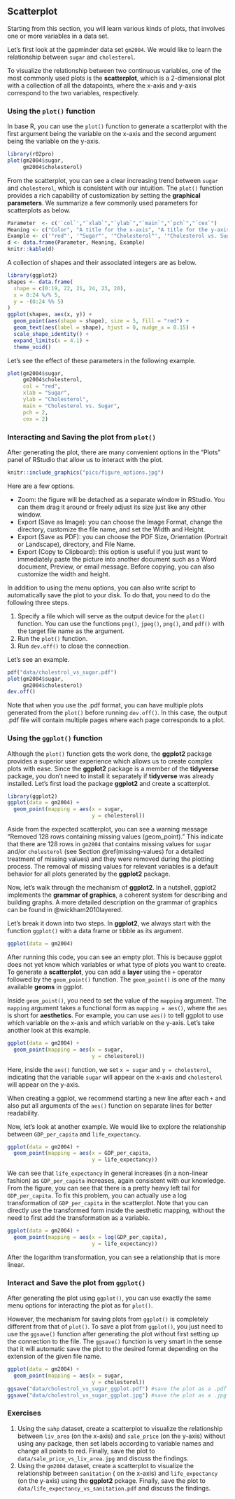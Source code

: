## Scatterplot {#scatterplot}

Starting from this section, you will learn various kinds of plots, that involves one or more variables in a data set.

Let's first look at the gapminder data set `gm2004`. We would like to learn the relationship between `sugar` and `cholesterol`. 

To visualize the relationship between two continuous variables, one of the most commonly used plots is the **scatterplot**, which is a 2-dimensional plot with a collection of all the datapoints, where the x-axis and y-axis correspond to the two variables, respectively. 


### Using the `plot()` function

In base R, you can use the `plot()` function to generate a scatterplot with the first argument being the variable on the x-axis and the second argument being the variable on the y-axis. 

```r
library(r02pro)
plot(gm2004$sugar,
     gm2004$cholesterol)
```

From the scatterplot, you can see a clear increasing trend between `sugar` and `cholesterol`, which is consistent with our intuition. The `plot()` function provides a rich capability of customization by setting the **graphical parameters**. We summarize a few commonly used parameters for scatterplots as below. 
```r
Parameter  <- c('`col`',"`xlab`","`ylab`","`main`","`pch`","`cex`")
Meaning <- c("Color", "A title for the x-axis", "A title for the y-axis", "An overall title for the plot", "Shape of the points","Size of text and symbols")
Example <- c('"red"', '"Sugar"', '"Cholesterol"', '"Cholesterol vs. Sugar"', '`2`', '`2`')
d <- data.frame(Parameter, Meaning, Example)
knitr::kable(d)
```

::: {.infobox .caution data-latex="{caution}"}
A collection of shapes and their associated integers are as below.

```r
library(ggplot2)
shapes <- data.frame(
  shape = c(0:19, 22, 21, 24, 23, 20),
  x = 0:24 %/% 5,
  y = -(0:24 %% 5)
)
ggplot(shapes, aes(x, y)) + 
  geom_point(aes(shape = shape), size = 5, fill = "red") +
  geom_text(aes(label = shape), hjust = 0, nudge_x = 0.15) +
  scale_shape_identity() +
  expand_limits(x = 4.1) +
  theme_void()
```
:::

Let's see the effect of these parameters in the following example.

```r
plot(gm2004$sugar,
     gm2004$cholesterol,
     col = "red", 
     xlab = "Sugar", 
     ylab = "Cholesterol", 
     main = "Cholesterol vs. Sugar",  
     pch = 2, 
     cex = 2)
```



### Interacting and Saving the plot from `plot()`

After generating the plot, there are many convenient options in the "Plots" panel of RStudio that allow us to interact with the plot. 

```r
knitr::include_graphics("pics/figure_options.jpg")
```


Here are a few options.

- Zoom: the figure will be detached as a separate window in RStudio. You can them drag it around or freely adjust its size just like any other window. 
- Export (Save as Image): you can choose the Image Format, change the directory, customize the file name, and set the Width and Height. 
- Export (Save as PDF): you can choose the PDF Size, Orientation (Portrait or Landscape), directory, and File Name. 
- Export (Copy to Clipboard): this option is useful if you just want to immediately paste the picture into another document such as a Word document, Preview, or email message. Before copying, you can also customize the width and height. 


In addition to using the menu options, you can also write script to automatically save the plot to your disk. To do that, you need to do the following three steps.

1. Specify a file which will serve as the output device for the `plot()` function. You can use the functions `png()`, `jpeg()`, `png()`, and `pdf()` with the target file name as the argument. 
2. Run the `plot()` function. 
3. Run `dev.off()` to close the connection. 

Let's see an example. 

```r
pdf("data/cholestrol_vs_sugar.pdf")
plot(gm2004$sugar,
     gm2004$cholesterol)
dev.off()
```

Note that when you use the .pdf format, you can have multiple plots generated from the `plot()` before running `dev.off()`. In this case, the output .pdf file will contain multiple pages where each page corresponds to a plot.

### Using the `ggplot()` function {#point}

Although the `plot()` function gets the work done, the **ggplot2** package provides a superior user experience which allows us to create complex plots with ease. Since the **ggplot2** package is a member of the **tidyverse** package, you don't need to install it separately if **tidyverse** was already installed. Let's first load the package **ggplot2** and create a scatterplot.

```r
library(ggplot2)
ggplot(data = gm2004) + 
  geom_point(mapping = aes(x = sugar, 
                           y = cholesterol))
```

Aside from the expected scatterplot, you can see a warning message "Removed 128 rows containing missing values (geom_point)." This indicate that there are 128 rows in `gm2004` that contains missing values for `sugar` and/or `cholesterol` (see Section \@ref(missing-values) for a detailed treatment of missing values) and they were removed during the plotting process. The removal of missing values for relevant variables is a default behavior for all plots generated by the **ggplot2** package.

Now, let's walk through the mechanism of **ggplot2**. In a nutshell, ggplot2 implements the **grammar of graphics**, a coherent system for describing and building graphs. A more detailed description on the grammar of graphics can be found in @wickham2010layered. 

Let's break it down into two steps. In **ggplot2**, we always start with the function `ggplot()` with a data frame or tibble as its argument. 

```r
ggplot(data = gm2004)
```

After running this code, you can see an empty plot. This is because ggplot does not yet know which variables or what type of plots you want to create. To generate a **scatterplot**, you can add a **layer** using the `+` operator followed by the `geom_point()` function. The `geom_point()` is one of the many available **geoms** in ggplot. 

Inside `geom_point()`, you need to set the value of the `mapping` argument. The `mapping` argument takes a functional form as `mapping = aes()`, where the `aes` is short for **aesthetics**. For example, you can use `aes()` to tell ggplot to use which variable on the x-axis and which variable on the y-axis. Let's take another look at this example.
```r
ggplot(data = gm2004) + 
  geom_point(mapping = aes(x = sugar, 
                           y = cholesterol))
```



Here, inside the `aes()` function, we set `x = sugar` and `y = cholesterol`, indicating that the variable `sugar` will appear on the x-axis and `cholesterol` will appear on the y-axis.

::: {.infobox .caution data-latex="{caution}"}
When creating a ggplot, we recommend starting a new line after each `+` and also put all arguments of the `aes()` function on separate lines for better readability. 
::: 


Now, let's look at another example. We would like to explore the relationship between `GDP_per_capita` and `life_expectancy`. 

```r
ggplot(data = gm2004) + 
  geom_point(mapping = aes(x = GDP_per_capita, 
                           y = life_expectancy))
```

We can see that `life_expectancy` in general increases (in a non-linear fashion) as `GDP_per_capita` increases, again consistent with our knowledge. From the figure, you can see that there is a pretty heavy left tail for `GDP_per_capita`. To fix this problem, you can actually use a log transformation of `GDP_per_capita` in the scatterplot. Note that you can directly use the transformed form inside the aesthetic mapping, without the need to first add the transformation as a variable.
```r
ggplot(data = gm2004) + 
  geom_point(mapping = aes(x = log(GDP_per_capita), 
                           y = life_expectancy))
```
 
After the logarithm transformation, you can see a relationship that is more linear. 

### Interact and Save the plot from `ggplot()`

After generating the plot using `ggplot()`, you can use exactly the same menu options for interacting the plot as for `plot()`.

However, the mechanism for saving plots from `ggplot()` is completely different from that of `plot()`. To save a plot from `ggplot()`, you just need to use the `ggsave()` function after generating the plot without first setting up the connection to the file. The `ggsave()` function is very smart in the sense that it will automatic save the plot to the desired format depending on the extension of the given file name. 

```r
ggplot(data = gm2004) + 
  geom_point(mapping = aes(x = sugar, 
                           y = cholesterol))
ggsave("data/cholestrol_vs_sugar_ggplot.pdf") #save the plot as a .pdf file
ggsave("data/cholestrol_vs_sugar_ggplot.jpg") #save the plot as a .jpg image
```



### Exercises


1.	Using the `sahp` dataset, create a scatterplot to visualize the relationship between `liv_area` (on the x-axis) and `sale_price` (on the y-axis) without using any package, then set labels according to variable names and change all points to red. Finally, save the plot to `data/sale_price_vs_liv_area.jpg` and discuss the findings.
2. Using the `gm2004` dataset, create a scatterplot to visualize the relationship between `sanitation` ( on the x-axis) and `life_expectancy` (on the y-axis) using the **ggplot2** pckage. Finally, save the plot to `data/life_expectancy_vs_sanitation.pdf` and discuss the findings.




